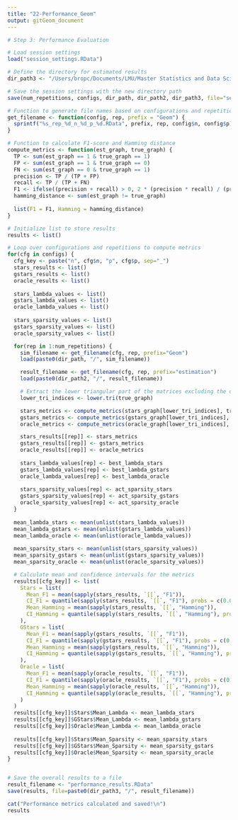 ```yaml
---
title: "22-Performance_Geom"
output: gitGeom_document
---
```


```r
# Step 3: Performance Evaluation

# Load session settings
load("session_settings.RData")

# Define the directory for estimated results
dir_path3 <- "/Users/bropc/Documents/LMU/Master Statistics and Data Science/Masterarbeit/R Master/StARS_Simulations/workflow/Storage_Performance_Geom"

# Save the session settings with the new directory path
save(num_repetitions, configs, dir_path, dir_path2, dir_path3, file="session_settings.RData")

# Function to generate file names based on configurations and repetition number
get_filename <- function(config, rep, prefix = "Geom") {
  sprintf("%s_rep_%d_n_%d_p_%d.RData", prefix, rep, config$n, config$p)
}

# Function to calculate F1-score and Hamming distance
compute_metrics <- function(est_graph, true_graph) {
  TP <- sum(est_graph == 1 & true_graph == 1)
  FP <- sum(est_graph == 1 & true_graph == 0)
  FN <- sum(est_graph == 0 & true_graph == 1)
  precision <- TP / (TP + FP)
  recall <- TP / (TP + FN)
  F1 <- ifelse((precision + recall) > 0, 2 * (precision * recall) / (precision + recall), 0)
  hamming_distance <- sum(est_graph != true_graph)
  
  list(F1 = F1, Hamming = hamming_distance)
}

# Initialize list to store results
results <- list()

# Loop over configurations and repetitions to compute metrics
for(cfg in configs) {
  cfg_key <- paste("n", cfg$n, "p", cfg$p, sep="_")
  stars_results <- list()
  gstars_results <- list()
  oracle_results <- list()
  
  stars_lambda_values <- list()
  gstars_lambda_values <- list()
  oracle_lambda_values <- list()
  
  stars_sparsity_values <- list()
  gstars_sparsity_values <- list()
  oracle_sparsity_values <- list()

  for(rep in 1:num_repetitions) {
    sim_filename <- get_filename(cfg, rep, prefix="Geom")
    load(paste0(dir_path, "/", sim_filename))

    result_filename <- get_filename(cfg, rep, prefix="estimation")
    load(paste0(dir_path2, "/", result_filename))

    # Extract the lower triangular part of the matrices excluding the diagonal
    lower_tri_indices <- lower.tri(true_graph)

    stars_metrics <- compute_metrics(stars_graph[lower_tri_indices], true_graph[lower_tri_indices])
    gstars_metrics <- compute_metrics(gstars_graph[lower_tri_indices], true_graph[lower_tri_indices])
    oracle_metrics <- compute_metrics(oracle_graph[lower_tri_indices], true_graph[lower_tri_indices])

    stars_results[[rep]] <- stars_metrics
    gstars_results[[rep]] <- gstars_metrics
    oracle_results[[rep]] <- oracle_metrics
    
    stars_lambda_values[rep] <- best_lambda_stars
    gstars_lambda_values[rep] <- best_lambda_gstars
    oracle_lambda_values[rep] <- best_lambda_oracle
    
    stars_sparsity_values[rep] <- act_sparsity_stars
    gstars_sparsity_values[rep] <- act_sparsity_gstars
    oracle_sparsity_values[rep] <- act_sparsity_oracle
  }
  
  mean_lambda_stars <- mean(unlist(stars_lambda_values))
  mean_lambda_gstars <- mean(unlist(gstars_lambda_values))
  mean_lambda_oracle <- mean(unlist(oracle_lambda_values))
  
  mean_sparsity_stars <- mean(unlist(stars_sparsity_values))
  mean_sparsity_gstars <- mean(unlist(gstars_sparsity_values))
  mean_sparsity_oracle <- mean(unlist(oracle_sparsity_values))

  # Calculate mean and confidence intervals for the metrics
  results[[cfg_key]] <- list(
    Stars = list(
      Mean_F1 = mean(sapply(stars_results, `[[`, "F1")),
      CI_F1 = quantile(sapply(stars_results, `[[`, "F1"), probs = c(0.025, 0.975)),
      Mean_Hamming = mean(sapply(stars_results, `[[`, "Hamming")),
      CI_Hamming = quantile(sapply(stars_results, `[[`, "Hamming"), probs = c(0.025, 0.975))
    ),
    GStars = list(
      Mean_F1 = mean(sapply(gstars_results, `[[`, "F1")),
      CI_F1 = quantile(sapply(gstars_results, `[[`, "F1"), probs = c(0.025, 0.975)),
      Mean_Hamming = mean(sapply(gstars_results, `[[`, "Hamming")),
      CI_Hamming = quantile(sapply(gstars_results, `[[`, "Hamming"), probs = c(0.025, 0.975))
    ),
    Oracle = list(
      Mean_F1 = mean(sapply(oracle_results, `[[`, "F1")),
      CI_F1 = quantile(sapply(oracle_results, `[[`, "F1"), probs = c(0.025, 0.975)),
      Mean_Hamming = mean(sapply(oracle_results, `[[`, "Hamming")),
      CI_Hamming = quantile(sapply(oracle_results, `[[`, "Hamming"), probs = c(0.025, 0.975))
    )
  )
  results[[cfg_key]]$Stars$Mean_Lambda <- mean_lambda_stars
  results[[cfg_key]]$GStars$Mean_Lambda <- mean_lambda_gstars
  results[[cfg_key]]$Oracle$Mean_Lambda <- mean_lambda_oracle
  
  results[[cfg_key]]$Stars$Mean_Sparsity <- mean_sparsity_stars
  results[[cfg_key]]$GStars$Mean_Sparsity <- mean_sparsity_gstars
  results[[cfg_key]]$Oracle$Mean_Sparsity <- mean_sparsity_oracle
}


# Save the overall results to a file
result_filename <- "performance_results.RData"
save(results, file=paste0(dir_path3, "/", result_filename))

cat("Performance metrics calculated and saved!\n")
results

```
